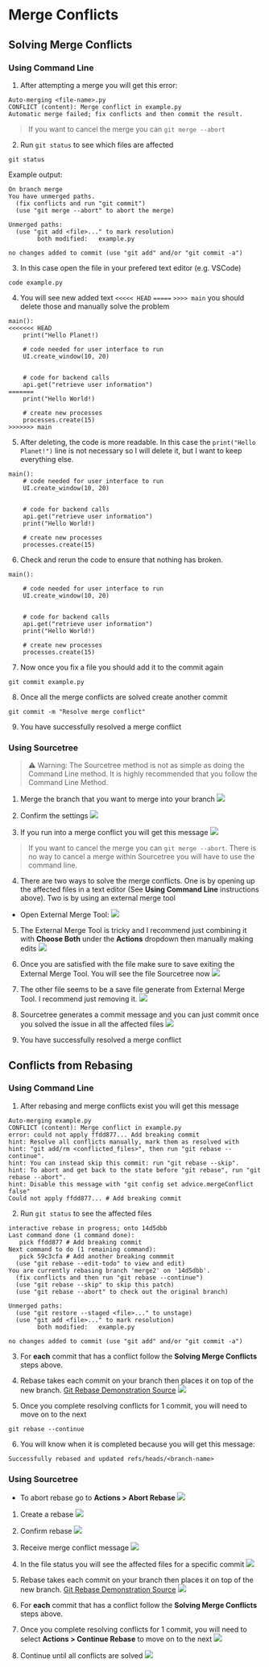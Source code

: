 # Merge Conflicts

## Solving Merge Conflicts

### Using Command Line
1. After attempting a merge you will get this error:
```
Auto-merging <file-name>.py
CONFLICT (content): Merge conflict in example.py
Automatic merge failed; fix conflicts and then commit the result.
```

> If you want to cancel the merge you can `git merge --abort`

2. Run `git status` to see which files are affected
```
git status
```
Example output:
```
On branch merge
You have unmerged paths.
  (fix conflicts and run "git commit")
  (use "git merge --abort" to abort the merge)

Unmerged paths:
  (use "git add <file>..." to mark resolution)
        both modified:   example.py

no changes added to commit (use "git add" and/or "git commit -a")
```

3. In this case open the file in your prefered text editor (e.g. VSCode)
```
code example.py
```

4. You will see new added text `<<<<< HEAD` `=====` `>>>> main` you should delete those and manually solve the problem
```
main():
<<<<<<< HEAD
	print("Hello Planet!)

	# code needed for user interface to run
	UI.create_window(10, 20)

	
	# code for backend calls
	api.get("retrieve user information")
=======
	print("Hello World!)

	# create new processes
	processes.create(15)
>>>>>>> main
```

5. After deleting, the code is more readable. In this case the `print("Hello Planet!")` line is not necessary so I will delete it, but I want to keep everything else.
```
main():
	# code needed for user interface to run
	UI.create_window(10, 20)

	
	# code for backend calls
	api.get("retrieve user information")
	print("Hello World!)

	# create new processes
	processes.create(15)
```

6. Check and rerun the code to ensure that nothing has broken.
```
main():

	# code needed for user interface to run
	UI.create_window(10, 20)

	
	# code for backend calls
	api.get("retrieve user information")
	print("Hello World!)

	# create new processes
	processes.create(15)
```

7. Now once you fix a file you should add it to the commit again
```
git commit example.py
```

8. Once all the merge conflicts are solved create another commit
```
git commit -m "Resolve merge conflict"
```

9. You have successfully resolved a merge conflict

### Using Sourcetree
> ⚠️ Warning: The Sourcetree method is not as simple as doing the Command Line method. It is highly recommended that you follow the Command Line Method.

1. Merge the branch that you want to merge into your branch
![](./assets/create-merge.png)

2. Confirm the settings
![](./assets/confirm-merge.png)

3. If you run into a merge conflict you will get this message
![](./assets/merge-conflict-message.png)
> If you want to cancel the merge you can `git merge --abort`. There is no way to cancel a merge within Sourcetree you will have to use the command line.

4. There are two ways to solve the merge conflicts. One is by opening up the affected files in a text editor (See **Using Command Line** instructions above). Two is by using an external merge tool
- Open External Merge Tool:
![](./assets/open-external-tool.png)

5. The External Merge Tool is tricky and I recommend just combining it with **Choose Both** under the **Actions** dropdown then manually making edits
![](./assets/external-merge-tool.gif)

6. Once you are satisfied with the file make sure to save exiting the External Merge Tool. You will see the file Sourcetree now
![](./assets/completed-file.gif)

7. The other file seems to be a save file generate from External Merge Tool. I recommend just removing it.
![](./assets/remove-extra-file.png)

8. Sourcetree generates a commit message and you can just commit once you solved the issue in all the affected files
![](./assets/create-commit.png)

9. You have successfully resolved a merge conflict

## Conflicts from Rebasing

### Using Command Line

1. After rebasing and merge conflicts exist you will get this message
```
Auto-merging example.py
CONFLICT (content): Merge conflict in example.py
error: could not apply ffdd877... Add breaking commit
hint: Resolve all conflicts manually, mark them as resolved with
hint: "git add/rm <conflicted_files>", then run "git rebase --continue".
hint: You can instead skip this commit: run "git rebase --skip".
hint: To abort and get back to the state before "git rebase", run "git rebase --abort".
hint: Disable this message with "git config set advice.mergeConflict false"
Could not apply ffdd877... # Add breaking commit
```	

2. Run `git status` to see the affected files
```
interactive rebase in progress; onto 14d5dbb
Last command done (1 command done):
   pick ffdd877 # Add breaking commit
Next command to do (1 remaining command):
   pick 59c3cfa # Add another breaking commmit
  (use "git rebase --edit-todo" to view and edit)
You are currently rebasing branch 'merge2' on '14d5dbb'.
  (fix conflicts and then run "git rebase --continue")
  (use "git rebase --skip" to skip this patch)
  (use "git rebase --abort" to check out the original branch)

Unmerged paths:
  (use "git restore --staged <file>..." to unstage)
  (use "git add <file>..." to mark resolution)
        both modified:   example.py

no changes added to commit (use "git add" and/or "git commit -a")
```

3. For **each** commit that has a conflict follow the **Solving Merge Conflicts** steps above.

4. Rebase takes each commit on your branch then places it on top of the new branch. [Git Rebase Demonstration Source](https://learngitbranching.js.org/)
![](./assets/git-rebase-visualization.gif)

5. Once you complete resolving conflicts for 1 commit, you will need to move on to the next
```
git rebase --continue
```

6. You will know when it is completed because you will get this message:
```
Successfully rebased and updated refs/heads/<branch-name>
```

### Using Sourcetree

- To abort rebase go to **Actions > Abort Rebase**
![](./assets/abort-rebase.png)

1. Create a rebase
![](./assets/confirm-rebase.png)

2. Confirm rebase
![](./assets/rebase-onto-main.png)

3. Receive merge conflict message
![](./assets/merge-conflict-error.png)

4. In the file status you will see the affected files for a specific commit
![](./assets/check-file-status.png)

5. Rebase takes each commit on your branch then places it on top of the new branch. [Git Rebase Demonstration Source](https://learngitbranching.js.org/)
![](./assets/git-rebase-visualization.gif)

6. For **each** commit that has a conflict follow the **Solving Merge Conflicts** steps above.

7. Once you complete resolving conflicts for 1 commit, you will need to select **Actions > Continue Rebase** to move on to the next
![](./assets/continue-rebase.png)

8. Continue until all conflicts are solved 
![](./assets/finished-rebase.png)